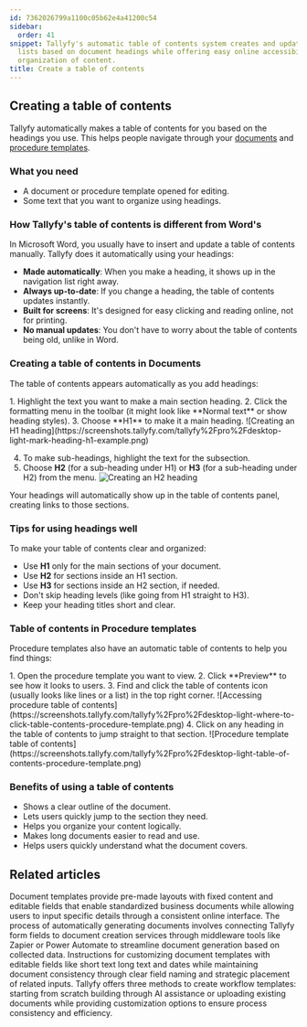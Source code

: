 ```yaml
---
id: 7362026799a1100c05b62e4a41200c54
sidebar:
  order: 41
snippet: Tallyfy's automatic table of contents system creates and updates navigation
  lists based on document headings while offering easy online accessibility and efficient
  organization of content.
title: Create a table of contents
---
```



## Creating a table of contents

Tallyfy automatically makes a table of contents for you based on the headings you use. This helps people navigate through your [documents](/products/pro/documenting/documents/) and [procedure templates](/products/pro/documenting/templates/).

### What you need
- A document or procedure template opened for editing.
- Some text that you want to organize using headings.

### How Tallyfy's table of contents is different from Word's

In Microsoft Word, you usually have to insert and update a table of contents manually. Tallyfy does it automatically using your headings:

- **Made automatically**: When you make a heading, it shows up in the navigation list right away.
- **Always up-to-date**: If you change a heading, the table of contents updates instantly.
- **Built for screens**: It's designed for easy clicking and reading online, not for printing.
- **No manual updates**: You don't have to worry about the table of contents being old, unlike in Word.

### Creating a table of contents in Documents

The table of contents appears automatically as you add headings:

<Steps>
1. Highlight the text you want to make a main section heading.
2. Click the formatting menu in the toolbar (it might look like **Normal text** or show heading styles).
3. Choose **H1** to make it a main heading.
   ![Creating an H1 heading](https://screenshots.tallyfy.com/tallyfy%2Fpro%2Fdesktop-light-mark-heading-h1-example.png)

4. To make sub-headings, highlight the text for the subsection.
5. Choose **H2** (for a sub-heading under H1) or **H3** (for a sub-heading under H2) from the menu.
   ![Creating an H2 heading](https://screenshots.tallyfy.com/tallyfy%2Fpro%2Fdesktop-light-mark-h2-heading.png)
</Steps>

Your headings will automatically show up in the table of contents panel, creating links to those sections.

### Tips for using headings well

To make your table of contents clear and organized:
- Use **H1** only for the main sections of your document.
- Use **H2** for sections inside an H1 section.
- Use **H3** for sections inside an H2 section, if needed.
- Don't skip heading levels (like going from H1 straight to H3).
- Keep your heading titles short and clear.

### Table of contents in Procedure templates

Procedure templates also have an automatic table of contents to help you find things:

<Steps>
1. Open the procedure template you want to view.
2. Click **Preview** to see how it looks to users.
3. Find and click the table of contents icon (usually looks like lines or a list) in the top right corner.
   ![Accessing procedure table of contents](https://screenshots.tallyfy.com/tallyfy%2Fpro%2Fdesktop-light-where-to-click-table-contents-procedure-template.png)
4. Click on any heading in the table of contents to jump straight to that section.
   ![Procedure template table of contents](https://screenshots.tallyfy.com/tallyfy%2Fpro%2Fdesktop-light-table-of-contents-procedure-template.png)
</Steps>

### Benefits of using a table of contents
- Shows a clear outline of the document.
- Lets users quickly jump to the section they need.
- Helps you organize your content logically.
- Makes long documents easier to read and use.
- Helps users quickly understand what the document covers.


## Related articles
<CardGrid>
<LinkTitleCard header="<b>Documenting > Documents</b>" href="/products/pro/documenting/documents/" > Document templates provide pre-made layouts with fixed content and editable fields that enable standardized business documents while allowing users to input specific details through a consistent online interface. </LinkTitleCard>
<LinkTitleCard header="<b>Documents > Send data to document creation systems</b>" href="/products/pro/documenting/documents/how-to-generate-documents-from-form-fields/" > The process of automatically generating documents involves connecting Tallyfy form fields to document creation services through middleware tools like Zapier or Power Automate to streamline document generation based on collected data. </LinkTitleCard>
<LinkTitleCard header="<b>Documents > Add fields to document templates</b>" href="/products/pro/documenting/documents/how-can-i-add-editable-fields-to-my-tallyfy-documents/" > Instructions for customizing document templates with editable fields like short text long text and dates while maintaining document consistency through clear field naming and strategic placement of related inputs. </LinkTitleCard>
<LinkTitleCard header="<b>Templates > Create a template</b>" href="/products/pro/documenting/templates/create-template/" > Tallyfy offers three methods to create workflow templates: starting from scratch building through AI assistance or uploading existing documents while providing customization options to ensure process consistency and efficiency. </LinkTitleCard>
</CardGrid>